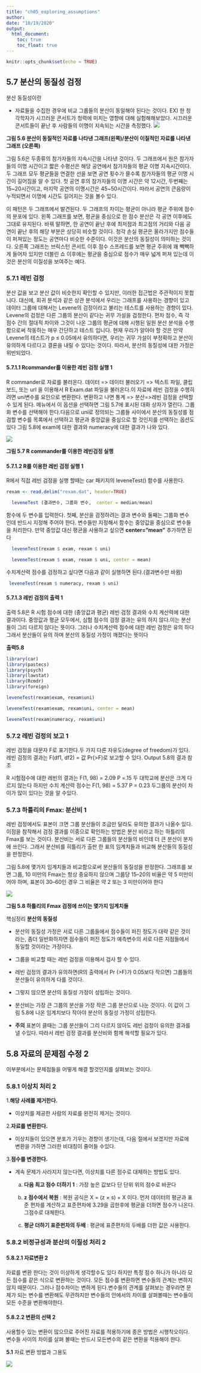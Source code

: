 ```yaml
---
title: "ch05_exploring_assumptions"
author:
date: "10/19/2020"
output:
  html_document:
    toc: true
    toc_float: true
---
```


```r
knitr::opts_chunk$set(echo = TRUE)
```

## 5.7 분산의 동질성 검정

분산 동질성이란 

- 자료들을 수집한 경우에 비교 그룹들의 분산이 동일해야 된다는 것이다.
 EX) 한 청각학자가 시끄러운 콘서트가 청력에 미치는 영향에 대해 실험해해보았다. 시끄러운 콘서트들이 끝난 후 사람들의 이명이 지속되는 시간을 측정했다. 
![](img/1.png)

**그림 5.6 분산이 동질적인 자료를 나타낸 그래프(왼쪽)/분산이 이질적인 자료를 나타낸 그래프 (오른쪽)**
 
 그림 5.6은 두종류의 참가자들의 지속시간을 나타낸 것이다. 두 그래프에서 원은 참가자들의 이명 시간이고 짧은 수평선은 해당 공연에서 참가자들의 평균 이명 지속시간이다.
 두 그래프 모두 평균들을 연결한 선을 보면 공연 횟수가 믈수록 참가자들의 평균 이명 시간이 길어짐을 알 수 있다.
첫 공연 후의 참가자들의 이명 시간은 약 12시간, 두번째는 15~20시간이고, 마지막 공연의 이명시간은 45~50시간이다.
따라서 공연의 큰음량이 누적되면서 이명에 시간도 길어지는 것을 볼수 있다.

이 패턴은 두 그래프에서 발견된다. 두 그래프의 차이는 평균이 아니라 평균 주위에 점수의 분포에 있다.
왼쪽 그래프를 보면, 평균을 중심으로 한 점수 분산은 각 공연 이후에도 그대로 유지된다.
바꿔 말하면, 한 공연이 끝난 후에 최저점과 최고점의 거리와 다음 공연이 끝난 후의 해당 부분은 상당히 비슷할 것이다.
청각 손실 평균은 올라가지만 점수들이 퍼져있는 정도는 공연마다 비슷한 수준이다. 
이것은 분산의 동질성이 의미하는 것이다.
오른쪽 그래프는 브릭스턴 콘서트 이후 점수 스프레드를 보면 평균 주위에 꽤 빽빽하게 들어차 있지만 더블린 쇼 이후에는 평균을 중심으로 점수가 매우 넓게 퍼져 있는데 이것은 분산의 이질성을 보여주는 예다.

### 5.7.1 레빈 검정 

분산 값을 보고 분산 값이 비슷한지 확인할 수 있지만, 이러한 접근법은 주관적이지 못합니다.
대신에, 회귀 분석과 같은 상관 분석에서 우리는 그래프를 사용하는 경향이 있고 데이터 그룹에 대해서는 Levene의 검정이라고 불리는 테스트를 사용하는 경향이 있다.
Levene의 검정은 다른 그룹의 분산이 같다는 귀무 가설을 검정한다.
편차 점수, 즉 각 점수 간의 절대적 차이와 그것이 나온 그룹의 평균에 대해 시행된 일원 분산 분석을 수행함으로써 작동하는 매우 간단하고 테스트 입니다.
현재 우리가 알아야 할 것은 만약 Levene의 테스트가 p ≤ 0.05에서 유의하다면, 우리는 귀무 가설이 부정확하고 분산이 유의하게 다르다고 결론을 내릴 수 있다는 것이다. 따라서, 분산의 동질성에 대한 가정은 위반되었다.
 
#### 5.7.1.1 Rcommander를 이용한 레빈 검정 실행 1
 
 R commander로 자료를 불러온다. 데이터 => 데이터 불러오기 => 텍스트 파일, 클립보드, 또는 url 을 이용해서 R Exam.dat
 파일을 불러온다.이 자료에 레빈 검정을 수행히려면 uni변수를 요인으로 변환한다. 변환하고 나면 통계 => 분산=>레빈 검정을 선택할수 있게 된다. 메뉴에서 이 옵션을 선택하면 그림 5.7에 표시된 대화 상자가 열린다. 그룹화 변수를 선택해야 한다.다음으로  uni로 정의되는 그룹들 사이에서 분산의 동질성를 점검할 변수를 목록에서 선택하고 평균과 중앙값을 중심으로 할 것인지를 선택하는 옵션도 있다
 그림 5.8에 exam에 대한 결과와 numeracy에 대한 결과가 나와 있다.

![](img/2.png)
 
 **그림 5.7 R commander를 이용한 레빈검정 실행**
 

#### 5.7.1.2 R를 이용한 레빈 검정 실행 1

R에서 직접 레빈 검정을 실행 할때는 car 패키지의 leveneTest() 함수를 사용한다.


```r
rexam <- read.delim("rexam.dat", header=TRUE)
```

```r
  leveneTest (결과변수, 그룹화 변수,  center = median/mean)
```

함수에 두 변수를 입력한다.
첫째, 분산을 검정하려는 결과 변수와 둘째는 그룹화 변수 인데 반드시 지정해 주어야 한다.
변수들만 지정해서 함수는 중앙값을 중심으로 변수들을 처리한다.
만약 중앙값 대신 평균을 사용하고 싶으면 **center="mean"** 추가하면 된다

```r
  leveneTest(rexam $ exam, rexam $ uni)

  leveneTest(rexam $ exam, rexam $ uni, center = mean)
```

수치계산력 점수를 검정하고 싶다면 다음과 같이 실행하면 된다.(결과변수만 바뀜)

```r
 leveneTest(rexam $ numeracy, rexam $ uni)
```

#### 5.7.1.3 레빈 검정의 출력 1

출력 5.8은 R 시험 점수에  대한 (중앙값과 평균) 레빈 검정 결과와 수치 계산력에 대한 결과이다.
중앙값과 평균 모두에서, 심험 점수의 검정 결과는 유의 하지 않다.이는 분산들이 그리 다르지 않다는 뜻이다.
그러나 수치계산력 점수에 대한 레빈 검정은 유의 하다 그래서 분산들이 유의 하며 분산의 동질성 가정이 깨졌다는 뜻이다

**출력5.8**

```r
library(car)
library(pastecs)
library(psych)
library(lawstat)
library(Rcmdr)
library(foreign)
```

```r
leveneTest(rexam$exam, rexam$uni)
```

```r
leveneTest(rexam$exam, rexam$uni, center = mean)
```

```r
leveneTest(rexam$numeracy, rexam$uni)
```

### 5.7.2 레빈 검정의 보고 1

레빈 검정을 대문자 F로 표기한다.두 가지 다른 자유도(degree of freedom)가 있다.
레빈 검정의 결과는 F(df1, df2) = 값 Pr(>F)로 보고할 수 있다. 
Output 5.8의 결과 참조
 
R 시험점수에 대한 레빈의 결과는  F(1, 98) = 2.09 P =.15 두 대학교에 분산은 크게 다르지 않는다
하지만 수치 계산력 점수는 F(1, 98) = 5.37 P = 0.23  두그룹의 분산이 차이가 많이 있다는 것을 알 수있다. 

### 5.7.3 하틀리의  Fmax: 분산비 1

레빈 검정에서도 표본이 크면 그룹 분산들이 조금만 달라도 유의한 결과가 나올수 있다.
이점을 참작해서 검정 결과를 이중으로 확인하는 방법은 분산 비라고 하는 하틀리의  Fmax를 보는 것이다.
분산비는 서로 다른 그룹들의 분산들의 비인데 더 큰 분산이 분자에 쓰인다. 그래서 분산비를 히틀리가 출판 한 표의 임계치들과 비교해 분산들의 동질성을 판정한다.

그림 5.8에 몇가지 임계치들과 비교함으로써 분산들의 동질성을 판정한다. 
그래프를 보면 그룹, 10 미만의 Fmax는 항상 중요하지 않으며 그룹당 15–20의 비율은 약 5 미만이어야 하며, 표본이 30–60인 경우 그 비율은 약 2 또는 3 미만이어야 한다

![](img/3.png)

__그림 5.8 하틀리의  Fmax 검정에 쓰이는 몇가지 임계치들__

핵심정리 **분산의 동질성**

- 분산의 동질성 가정은  서로 다른 그룹들에서 점수들이 퍼진 정도가 대략 같은 것이라는,
좀더 일반화하자면 점수들이 퍼진 정도가 예측변수의 서로 다른 지점들에서 동일할 것이라는 가정이다.

- 그룹을 비교할 때는 레빈 검정을 이용해서 검사 할 수 있다.

- 레빈 검정의 결과가 유의하면(R의 출력에서 Pr (>F)가 0.05보다 작으면) 그룹들의 분산들이 유의하게 다를 것이다.

- 그렇지 않으면 분산의 동질성 가정이 성립하는 것이다.

- 분산비는 가장 큰 그룹의 분산을 가장 작은 그룹 분산으로 나눈 것이다. 이 값이 그림 5.8에  나온 임계치보다 작아야 분산의 동질성 가정이 성립한다.

- **주의**  표본이 클때는 그룹 분산들이 그리 다르지 않아도 레빈 검정이 유의한 결과를 낼 수있다.
따라서 레빈 검정 결과를 분산비와 함께 해석할 필요가 있다.

## 5.8 자료의 문제점 수정 2
이부분에서는 문제점들을 어떻게 해결 할것인지를 살펴보는 것이다.

### 5.8.1 이상치 처리 2

1.**해당 사례를 제거한다.** 
  
- 이상치를 제공한 사람의 자료를 왼전히 제거는 것이다.

2.**자료를 변환한다.**
  
- 이상치들이 있으면 분포가 기우는 경향이 생기는데, 다음 절에서 보겠지만 자료에 변환을 가하면 그러한     비대칭이 줄어들 수있다.

3.**점수를 변경한다.**
  
- 계속 문제가 사라지지 않는다면, 이상치를 다른 점수로 대체하는 방법도 있다.
  
  a. **다음 최고 점수 더하기 1** : 가장 높은 값보다 단 단위 위의 점수로 바꾼다
  
  b. **z 점수에서 복원** : 복원 공식은 X = (z × s) + X 이다. 먼저 데이터의 평균과 표준 편차를 계산하고 표준편차에 3.29을 곱한후에 평균을 더하면 점수가 나온다. 그점수로 대체한다.
  
  c. **평균 더하기 표준펀차의 두배** : 평균에 표준편차의 두배를 더한 값은 사용한다.

### 5.8.2 비정규성과 분산의 이질성 처리 2

#### 5.8.2.1 자료변환 2

자료를 변환 한다는 것이 이상하게 생각할수도 있다 하지만 특정 점수 하나가 아니라 모든 점수를 같은 식으로 변환하는 것이다. 모든 점수를 변환하면 변수들의 관계는 변하지 않지 때문이다.
그러나 점수차이는 변하게 된다.변수들의 관계를 살펴보는 경우라면 문제가 되는 변수를 변환해도 무관하지만 변수들의 안에서의 차이를 살펴볼때는 변수들이 모든 수준을 변환해야한다.

#### 5.8.2.2 변환의 선택 2

사용할수 있는 변환이 많으므로 주어진 자료를 적용하기에 종은 방법은 시행착오이다.
변수들 사이의 차이를 살펴 볼때는 반드시 모든변수의 같은 변환을 적용해야 한다.


**5.1** 자료 변환 방법과 그용도

![](img/4.png)




   








































 
 
 